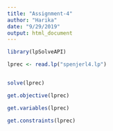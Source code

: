 ---
title: "Assignment-4"
author: "Harika"
date: "9/29/2019"
output: html_document
---

```{r}

library(lpSolveAPI)

lprec <- read.lp("spenjerl4.lp")


solve(lprec)

get.objective(lprec)

get.variables(lprec)

get.constraints(lprec)

```

